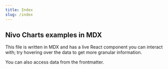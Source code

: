 ```yaml
---
title: Index
slug: /index
---
```



## Nivo Charts examples in MDX

This file is written in MDX and has a live React component you can interact with; try hovering over the data to get more granular information.

You can also access data from the frontmatter.

